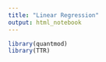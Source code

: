 ```yaml
---
title: "Linear Regression"
output: html_notebook
---
```



```r
library(quantmod)
library(TTR)




```


